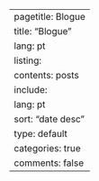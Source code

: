 ---
pagetitle: Blogue
title: "Blogue"
lang: pt
listing:
  contents: posts
  include:
    lang: pt
  sort: "date desc"
  type: default
  categories: true
comments: false
---